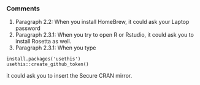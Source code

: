 ### Comments

1. Paragraph 2.2: When you install HomeBrew, it could ask your Laptop password
2. Paragraph 2.3.1: When you try to open R or Rstudio, it could ask you to install Rosetta as well.
3. Paragraph 2.3.1: When you type

```
install.packages('usethis')
usethis::create_github_token()
```

it could ask you to insert the Secure CRAN mirror.
